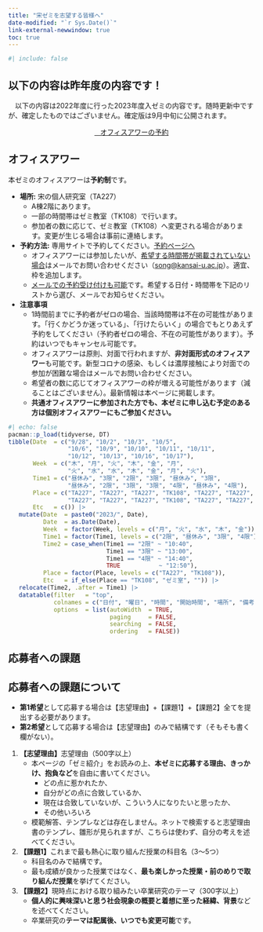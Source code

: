 ```yaml
---
title: "宋ゼミを志望する皆様へ"
date-modified: "`r Sys.Date()`"
link-external-newwindow: true
toc: true
---
```


```r
#| include: false
```

:::{.callout-important}
## 以下の内容は昨年度の内容です！

　以下の内容は2022年度に行った2023年度入ゼミの内容です。随時更新中ですが、確定したものではございません。確定版は9月中旬に公開されます。
:::

<center><a href="#" class="btn btn-info btn-lg" target="_blank" role="button"><i class="bi bi-calendar-check"></i>&nbsp;&nbsp;&nbsp;オフィスアワーの予約</a></center>

## オフィスアワー

本ゼミのオフィスアワーは**予約制**です。

* **場所:** 宋の個人研究室（TA227）
   * A棟2階にあります。
   * 一部の時間帯はゼミ教室（TK108）で行います。
   * 参加者の数に応じて、ゼミ教室（TK108）へ変更される場合があります。変更が生じる場合は事前に連絡します。
* **予約方法:** 専用サイトで予約してください。<span class="jay_btn">[予約ページへ](#)</span>
   * オフィスアワーには参加したいが、<u>希望する時間帯が掲載されていない場合</u>はメールでお問い合わせください（<song@kansai-u.ac.jp>）。適宜、枠を追加します。
   * <u>メールでの予約受け付けも可能</u>です。希望する日付・時間帯を下記のリストから選び、メールでお知らせください。
* **注意事項** 
   * 1時間前までに予約者がゼロの場合、当該時間帯は不在の可能性があります。「行くかどうか迷っている」、「行けたらいく」の場合でもとりあえず予約をしてください（予約者ゼロの場合、不在の可能性があります）。予約はいつでもキャンセル可能です。
   * オフィスアワーは原則、対面で行われますが、**非対面形式のオフィスアワー**も可能です。新型コロナの感染、もしくは濃厚接触により対面での参加が困難な場合はメールでお問い合わせください。
   * 希望者の数に応じてオフィスアワーの枠が増える可能性があります（減ることはございません）。最新情報は本ページに掲載します。
   * **共通オフィスアワーに参加された方でも、本ゼミに申し込む予定のある方は個別オフィスアワーにもご参加ください。**

```r
#| echo: false
pacman::p_load(tidyverse, DT)
tibble(Date  = c("9/28", "10/2", "10/3", "10/5",
                 "10/6", "10/9", "10/10", "10/11", "10/11",
                 "10/12", "10/13", "10/16", "10/17"),
       Week  = c("木", "月", "火", "木", "金", "月", 
                 "火", "水", "水", "木", "金", "月", "火"),
       Time1 = c("昼休み", "3限", "2限", "3限", "昼休み", "3限",
                 "昼休み", "2限", "3限", "3限", "4限", "昼休み", "4限"),
       Place = c("TA227", "TA227", "TA227", "TK108", "TA227", "TA227", 
                 "TA227", "TA227", "TA227", "TK108", "TA227", "TA227", "TA227"),
       Etc   = c()) |> 
   mutate(Date  = paste0("2023/", Date),
          Date  = as.Date(Date),
          Week  = factor(Week, levels = c("月", "火", "水", "木", "金")),
          Time1 = factor(Time1, levels = c("2限", "昼休み", "3限", "4限")),
          Time2 = case_when(Time1 == "2限" ~ "10:40",
                            Time1 == "3限" ~ "13:00",
                            Time1 == "4限" ~ "14:40",
                            TRUE           ~ "12:50"),
          Place = factor(Place, levels = c("TA227", "TK108")),
          Etc   = if_else(Place == "TK108", "ゼミ室", "")) |> 
   relocate(Time2, .after = Time1) |> 
   datatable(filter   = "top",
             colnames = c("日付", "曜日", "時間", "開始時間", "場所", "備考"),
             options  = list(autoWidth  = TRUE,
                             paging     = FALSE,
                             searching  = FALSE,
                             ordering   = FALSE))
```

## 応募者への課題

:::{.callout-important}
## 応募者への課題について

* **第1希望**として応募する場合は【志望理由】+【課題1】+【課題2】全てを提出する必要があります。
* **第2希望**として応募する場合は【志望理由】のみで結構です（そもそも書く欄がない）。
:::

1. **【志望理由】**志望理由（500字以上）
   * 本ページの「ゼミ紹介」をお読みの上、**本ゼミに応募する理由、きっかけ、抱負など**を自由に書いてください。
      * どの点に惹かれたか、
      * 自分がどの点に合致しているか、
      * 現在は合致していないが、こういう人になりたいと思ったか、
      * その他いろいろ
   * 模範解答、テンプレなどは存在しません。ネットで検索すると志望理由書のテンプレ、雛形が見られますが、こちらは使わず、自分の考えを述べてください。
2. **【課題1】**これまで最も熱心に取り組んだ授業の科目名（3〜5つ）
   * 科目名のみで結構です。
   * 最も成績が良かった授業ではなく、**最も楽しかった授業・前のめりで取り組んだ授業**を挙げてください。
3. **【課題2】**現時点における取り組みたい卒業研究のテーマ（300字以上）
   * **個人的に興味深いと思う社会現象の概要と着想に至った経緯、背景**などを述べてください。
   * 卒業研究の**テーマは配属後、いつでも変更可能**です。